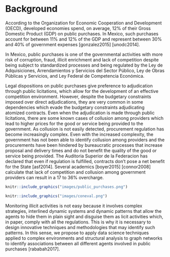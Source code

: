 # Background

According to the Organization for Economic Cooperation and Development (OECD), developed economies spend, on average, 12% of their Gross Domestic Product (GDP) on public purchases. In Mexico, such purchases account for between 11% and 12% of the GDP and represent between 30% and 40% of government expenses [gonzalez2015] [unodc2014].

In Mexico, public purchases is one of the governmental activities with more risk of corruption, fraud, illicit enrichment and lack of competition despite being subject to standardized processes and being regulated by the Ley de Adquisiciones, Arrendamientos y Servicios del Sector Público, Ley de Obras Públicas y Servicios, and Ley Federal de Competencia Económica.

Legal dispositions on public purchases give preference to adjudication through public licitations, which allow for the development of an effective competition environment. However, despite the budgetary constraints imposed over direct adjudications, they are very common in some dependencies which evade the budgetary constraints adjudicating atomized contracts. Even when the adjudication is made through public licitations, there are some known cases of collusion among providers which lead to higher prices for the good or service being provided to the government. As collusion is not easily detected, procurement regulation has become increasingly complex. Even with the increased complexity, the government has not been able to identify collusion among providers and the procurements have been hindered by bureaucratic processes that increase proposal and delivery times and do not benefit the quality of the good or service being provided. The Auditoria Superior de la Federacion has declared that even if regulation is fulfilled, contracts don’t pose a net benefit for the State [asf2014]. Several academics [boyer2015] [connor2008] calculate that lack of competition and collusion among government providers can result in a 17 to 36% overcharge.

```r
knitr::include_graphics("images/public_purchases.png")
```

```r
knitr::include_graphics("images/coneval.png")
```

Monitoring illicit activities is not easy because it involves complex strategies, interlined dynamic systems and dynamic patterns that allow the agents to hide them in plain sight and disguise them as licit activities which, in paper, comply with all the regulations. This is why it is necessary to design innovative techniques and methodologies that may identify such patterns. In this sense, we propose to apply data science techniques applied to complex environments and structural analysis to graph networks to identify associations between all different agents involved in public purchases [rababah2017].
